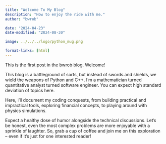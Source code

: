 ```yaml
---
title: "Welcome To My Blog"
description: "How to enjoy the ride with me."
author: "bwrob"

date: "2024-04-23"
date-modified: "2024-08-30"

image: ../../../logo/python_mug.png

format-links: [html]
---
```


This is the first post in the bwrob blog. Welcome!

This blog is a battleground of sorts, but instead of swords and shields, we wield the weapons of Python and C++. I'm a mathematician turned quantitative analyst turned software engineer. You can expect high standard deviation of topics here.

Here, I'll document my coding conquests, from building practical and impractical tools, exploring financial concepts, to playing around with physics simulations.

Expect a healthy dose of humor alongside the technical discussions. Let's be honest, even the most complex problems are more enjoyable with a sprinkle of laughter. So, grab a cup of coffee and join me on this exploration – even if it's just for one interested reader!
